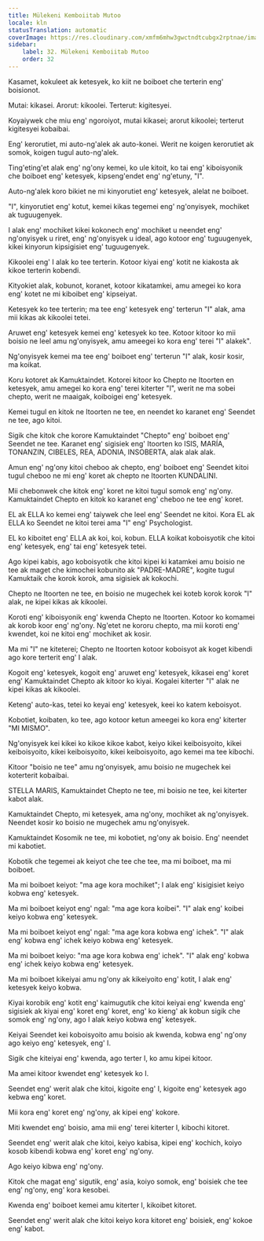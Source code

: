 ```yaml
---
title: Mülekeni Kemboiitab Mutoo
locale: kln
statusTranslation: automatic
coverImage: https://res.cloudinary.com/xmfm6mhw3gwctndtcubgx2rptnae/image/upload/v1740468922/small_cover_tratado_de_psicologia_revolucionaria_a4c0dca4e0.webp
sidebar:
    label: 32. Mülekeni Kemboiitab Mutoo
    order: 32
---
```

Kasamet, kokuleet ak ketesyek, ko kiit ne boiboet che terterin eng' boisionot.

Mutai: kikasei. Arorut: kikoolei. Terterut: kigitesyei.

Koyaiywek che miu eng' ngoroiyot, mutai kikasei; arorut kikoolei; terterut kigitesyei kobaibai.

Eng' kerorutiet, mi auto-ng'alek ak auto-konei. Werit ne koigen kerorutiet ak somok, koigen tugul auto-ng'alek.

Ting'eting'et alak eng' ng'ony kemei, ko ule kitoit, ko tai eng' kiboisyonik che boiboet eng' ketesyek, kipseng'endet eng' ng'etuny, "I".

Auto-ng'alek koro bikiet ne mi kinyorutiet eng' ketesyek, alelat ne boiboet.

"I", kinyorutiet eng' kotut, kemei kikas tegemei eng' ng'onyisyek, mochiket ak tuguugenyek.

I alak eng' mochiket kikei kokonech eng' mochiket u neendet eng' ng'onyisyek u riret, eng' ng'onyisyek u ideal, ago kotoor eng' tuguugenyek, kikei kinyorun kipsigisiet eng' tuguugenyek.

Kikoolei eng' I alak ko tee terterin. Kotoor kiyai eng' kotit ne kiakosta ak kikoe terterin kobendi.

Kityokiet alak, kobunot, koranet, kotoor kikatamkei, amu amegei ko kora eng' kotet ne mi kiboibet eng' kipseiyat.

Ketesyek ko tee terterin; ma tee eng' ketesyek eng' terterun "I" alak, ama mii kikas ak kikoolei tetei.

Aruwet eng' ketesyek kemei eng' ketesyek ko tee. Kotoor kitoor ko mii boisio ne leel amu ng'onyisyek, amu ameegei ko kora eng' terei "I" alakek".

Ng'onyisyek kemei ma tee eng' boiboet eng' terterun "I" alak, kosir kosir, ma koikat.

Koru kotoret ak Kamuktaindet. Kotorei kitoor ko Chepto ne Itoorten en ketesyek, amu amegei ko kora eng' terei kiterter "I", werit ne ma sobei chepto, werit ne maaigak, koiboigei eng' ketesyek.

Kemei tugul en kitok ne Itoorten ne tee, en neendet ko karanet eng' Seendet ne tee, ago kitoi.

Sigik che kitok che korore Kamuktaindet "Chepto" eng' boiboet eng' Seendet ne tee. Karanet eng' sigisiek eng' Itoorten ko ISIS, MARÍA, TONANZIN, CIBELES, REA, ADONIA, INSOBERTA, alak alak alak.

Amun eng' ng'ony kitoi cheboo ak chepto, eng' boiboet eng' Seendet kitoi tugul cheboo ne mi eng' koret ak chepto ne Itoorten KUNDALINI.

Mii chebonwek che kitok eng' koret ne kitoi tugul somok eng' ng'ony. Kamuktaindet Chepto en kitok ko karanet eng' cheboo ne tee eng' koret.

EL ak ELLA ko kemei eng' taiywek che leel eng' Seendet ne kitoi. Kora EL ak ELLA ko Seendet ne kitoi terei ama "I" eng' Psychologist.

EL ko kiboitet eng' ELLA ak koi, koi, kobun. ELLA koikat koboisyotik che kitoi eng' ketesyek, eng' tai eng' ketesyek tetei.

Ago kipei kabis, ago koboisyotik che kitoi kipei ki katamkei amu boisio ne tee ak maget che kimochei kobunito ak "PADRE-MADRE", kogite tugul Kamuktaik che korok korok, ama sigisiek ak kokochi.

Chepto ne Itoorten ne tee, en boisio ne mugechek kei koteb korok korok "I" alak, ne kipei kikas ak kikoolei.

Koroti eng' kiboisyonik eng' kwenda Chepto ne Itoorten. Kotoor ko komamei ak korob koor eng' ng'ony. Ng'etet ne kororu chepto, ma mii koroti eng' kwendet, koi ne kitoi eng' mochiket ak kosir.

Ma mi "I" ne kiteterei; Chepto ne Itoorten kotoor koboisyot ak koget kibendi ago kore terterit eng' I alak.

Kogoit eng' ketesyek, kogoit eng' aruwet eng' ketesyek, kikasei eng' koret eng' Kamuktaindet Chepto ak kitoor ko kiyai. Kogalei kiterter "I" alak ne kipei kikas ak kikoolei.

Keteng' auto-kas, tetei ko keyai eng' ketesyek, keei ko katem keboisyot.

Kobotiet, koibaten, ko tee, ago kotoor ketun ameegei ko kora eng' kiterter "MI MISMO".

Ng'onyisyek kei kikei ko kikoe kikoe kabot, keiyo kikei keiboisyoito, kikei keiboisyoito, kikei keiboisyoito, kikei keiboisyoito, ago kemei ma tee kibochi.

Kitoor "boisio ne tee" amu ng'onyisyek, amu boisio ne mugechek kei koterterit kobaibai.

STELLA MARIS, Kamuktaindet Chepto ne tee, mi boisio ne tee, kei kiterter kabot alak.

Kamuktaindet Chepto, mi ketesyek, ama ng'ony, mochiket ak ng'onyisyek. Neendet kosir ko boisio ne mugechek amu ng'onyisyek.

Kamuktaindet Kosomik ne tee, mi kobotiet, ng'ony ak boisio. Eng' neendet mi kabotiet.

Kobotik che tegemei ak keiyot che tee che tee, ma mi boiboet, ma mi boiboet.

Ma mi boiboet keiyot: "ma age kora mochiket"; I alak eng' kisigisiet keiyo kobwa eng' ketesyek.

Ma mi boiboet keiyot eng' ngal: "ma age kora koibei". "I" alak eng' koibei keiyo kobwa eng' ketesyek.

Ma mi boiboet keiyot eng' ngal: "ma age kora kobwa eng' ichek". "I" alak eng' kobwa eng' ichek keiyo kobwa eng' ketesyek.

Ma mi boiboet keiyo: "ma age kora kobwa eng' ichek". "I" alak eng' kobwa eng' ichek keiyo kobwa eng' ketesyek.

Ma mi boiboet kikeiyai amu ng'ony ak kikeiyoito eng' kotit, I alak eng' ketesyek keiyo kobwa.

Kiyai korobik eng' kotit eng' kaimugutik che kitoi keiyai eng' kwenda eng' sigisiek ak kiyai eng' koret eng' koret, eng' ko kieng' ak kobun sigik che somok eng' ng'ony, ago I alak keiyo kobwa eng' ketesyek.

Keiyai Seendet kei koboisyoito amu boisio ak kwenda, kobwa eng' ng'ony ago keiyo eng' ketesyek, eng' I.

Sigik che kiteiyai eng' kwenda, ago terter I, ko amu kipei kitoor.

Ma amei kitoor kwendet eng' ketesyek ko I.

Seendet eng' werit alak che kitoi, kigoite eng' I, kigoite eng' ketesyek ago kebwa eng' koret.

Mii kora eng' koret eng' ng'ony, ak kipei eng' kokore.

Miti kwendet eng' boisio, ama mii eng' terei kiterter I, kibochi kitoret.

Seendet eng' werit alak che kitoi, keiyo kabisa, kipei eng' kochich, koiyo kosob kibendi kobwa eng' koret eng' ng'ony.

Ago keiyo kibwa eng' ng'ony.

Kitok che magat eng' sigutik, eng' asia, koiyo somok, eng' boisiek che tee eng' ng'ony, eng' kora kesobei.

Kwenda eng' boiboet kemei amu kiterter I, kikoibet kitoret.

Seendet eng' werit alak che kitoi keiyo kora kitoret eng' boisiek, eng' kokoe eng' kabot.


